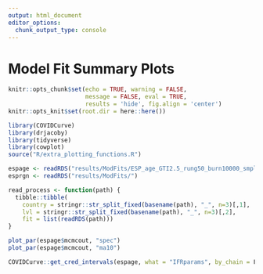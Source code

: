 ```yaml
---
output: html_document
editor_options: 
  chunk_output_type: console
---
```


# Model Fit Summary Plots
```r
knitr::opts_chunk$set(echo = TRUE, warning = FALSE, 
                      message = FALSE, eval = TRUE, 
                      results = 'hide', fig.align = 'center')
knitr::opts_knit$set(root.dir = here::here())
```
```r
library(COVIDCurve)
library(drjacoby)
library(tidyverse)
library(cowplot)
source("R/extra_plotting_functions.R")
```
```r
espage <- readRDS("results/ModFits/ESP_age_GTI2.5_rung50_burn10000_smpl10000.RDS")
esprgn <- readRDS("results/ModFits/")

read_process <- function(path) {
  tibble::tibble(
    country = stringr::str_split_fixed(basename(path), "_", n=3)[,1],
    lvl = stringr::str_split_fixed(basename(path), "_", n=3)[,2],
    fit = list(readRDS(path)))
}

plot_par(espage$mcmcout, "spec")
plot_par(espage$mcmcout, "ma10")

COVIDCurve::get_cred_intervals(espage, what = "IFRparams", by_chain = F)




```





















```r

```
